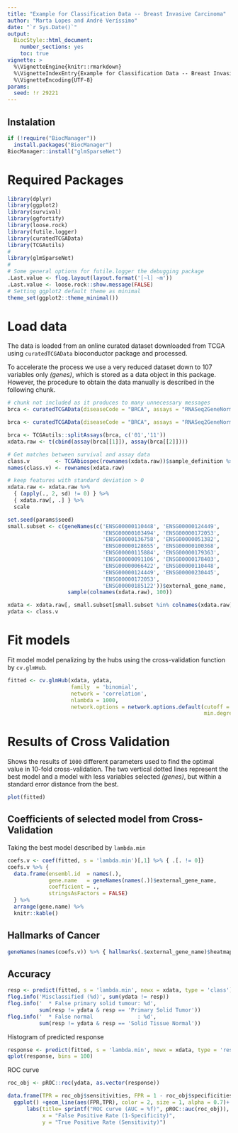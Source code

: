 ```yaml
---
title: "Example for Classification Data -- Breast Invasive Carcinoma"
author: "Marta Lopes and André Veríssimo"
date: "`r Sys.Date()`"
output: 
  BiocStyle::html_document:
    number_sections: yes
    toc: true
vignette: >
  %\VignetteEngine{knitr::rmarkdown}
  %\VignetteIndexEntry{Example for Classification Data -- Breast Invasive Carcinoma}
  %\VignetteEncoding{UTF-8}
params:
  seed: !r 29221
--- 
```


## Instalation

```r
if (!require("BiocManager"))
  install.packages("BiocManager")
BiocManager::install("glmSparseNet")
```

# Required Packages

```r
library(dplyr)
library(ggplot2)
library(survival)
library(ggfortify)
library(loose.rock)
library(futile.logger)
library(curatedTCGAData)
library(TCGAutils)
#
library(glmSparseNet)
#
# Some general options for futile.logger the debugging package
.Last.value <- flog.layout(layout.format('[~l] ~m'))
.Last.value <- loose.rock::show.message(FALSE)
# Setting ggplot2 default theme as minimal
theme_set(ggplot2::theme_minimal())
```

# Load data

The data is loaded from an online curated dataset downloaded from TCGA using `curatedTCGAData` bioconductor package and processed.

To accelerate the process we use a very reduced dataset down to 107 variables only *(genes)*, which is stored as a data object in this package. However, the procedure to obtain the data manually is described in the following chunk.

```r
# chunk not included as it produces to many unnecessary messages
brca <- curatedTCGAData(diseaseCode = "BRCA", assays = "RNASeq2GeneNorm", FALSE)
```

```r
brca <- curatedTCGAData(diseaseCode = "BRCA", assays = "RNASeq2GeneNorm", FALSE)
```

```r
brca <- TCGAutils::splitAssays(brca, c('01','11'))
xdata.raw <- t(cbind(assay(brca[[1]]), assay(brca[[2]])))

# Get matches between survival and assay data
class.v        <- TCGAbiospec(rownames(xdata.raw))$sample_definition %>% factor
names(class.v) <- rownames(xdata.raw)

# keep features with standard deviation > 0
xdata.raw <- xdata.raw %>% 
  { (apply(., 2, sd) != 0) } %>% 
  { xdata.raw[, .] } %>%
  scale

set.seed(params$seed)
small.subset <- c(geneNames(c('ENSG00000110448', 'ENSG00000124449', 
                              'ENSG00000103494', 'ENSG00000172053', 
                              'ENSG00000136758', 'ENSG00000051382', 
                              'ENSG00000128655', 'ENSG00000100368', 
                              'ENSG00000115884', 'ENSG00000179363', 
                              'ENSG00000091106', 'ENSG00000178403', 
                              'ENSG00000066422', 'ENSG00000110448', 
                              'ENSG00000124449', 'ENSG00000230445', 
                              'ENSG00000172053', 
                              'ENSG00000185122'))$external_gene_name, 
                   sample(colnames(xdata.raw), 100))

xdata <- xdata.raw[, small.subset[small.subset %in% colnames(xdata.raw)]]
ydata <- class.v
```

# Fit models

Fit model model penalizing by the hubs using the cross-validation function by 
`cv.glmHub`.

```r
fitted <- cv.glmHub(xdata, ydata, 
                    family  = 'binomial',
                    network = 'correlation', 
                    nlambda = 1000,
                    network.options = network.options.default(cutoff = .6, 
                                                              min.degree = .2))
```

# Results of Cross Validation

Shows the results of `1000` different parameters used to find the optimal value 
in 10-fold cross-validation. The two vertical dotted lines represent the best 
model and a model with less variables selected *(genes)*, but within a standard 
error distance from the best.

```r
plot(fitted)
```

## Coefficients of selected model from Cross-Validation

Taking the best model described by `lambda.min`

```r
coefs.v <- coef(fitted, s = 'lambda.min')[,1] %>% { .[. != 0]}
coefs.v %>% { 
  data.frame(ensembl.id  = names(.), 
             gene.name   = geneNames(names(.))$external_gene_name, 
             coefficient = .,
             stringsAsFactors = FALSE)
  } %>%
  arrange(gene.name) %>%
  knitr::kable()
```

## Hallmarks of Cancer

```r
geneNames(names(coefs.v)) %>% { hallmarks(.$external_gene_name)$heatmap }
```

## Accuracy

```r
resp <- predict(fitted, s = 'lambda.min', newx = xdata, type = 'class')
flog.info('Misclassified (%d)', sum(ydata != resp))
flog.info('  * False primary solid tumour: %d', 
          sum(resp != ydata & resp == 'Primary Solid Tumor'))
flog.info('  * False normal              : %d', 
          sum(resp != ydata & resp == 'Solid Tissue Normal'))
```

Histogram of predicted response

```r
response <- predict(fitted, s = 'lambda.min', newx = xdata, type = 'response')
qplot(response, bins = 100)
```

ROC curve

```r
roc_obj <- pROC::roc(ydata, as.vector(response))

data.frame(TPR = roc_obj$sensitivities, FPR = 1 - roc_obj$specificities) %>%
  ggplot() +geom_line(aes(FPR,TPR), color = 2, size = 1, alpha = 0.7)+
      labs(title= sprintf("ROC curve (AUC = %f)", pROC::auc(roc_obj)), 
           x = "False Positive Rate (1-Specificity)", 
           y = "True Positive Rate (Sensitivity)")
```

